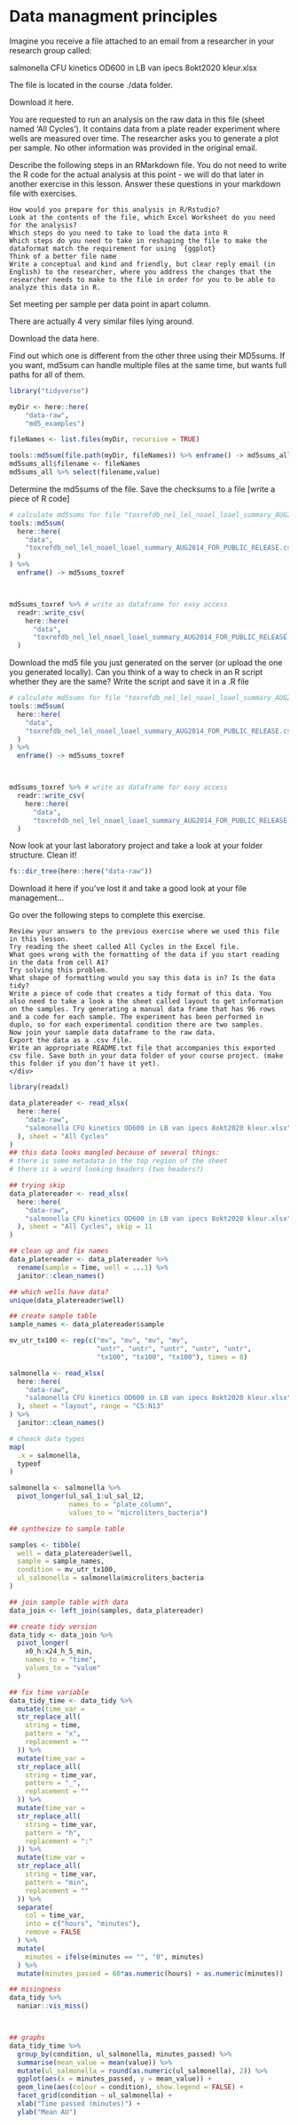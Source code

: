 # Data managment principles


<div class= "gray">

Imagine you receive a file attached to an email from a researcher in your research group called:

salmonella CFU kinetics OD600 in LB van ipecs 8okt2020 kleur.xlsx

The file is located in the course ./data folder.

Download it here.

You are requested to run an analysis on the raw data in this file (sheet named ‘All Cycles’). It contains data from a plate reader experiment where wells are measured over time. The researcher asks you to generate a plot per sample. No other information was provided in the original email.

Describe the following steps in an RMarkdown file. You do not need to write the R code for the actual analysis at this point - we will do that later in another exercise in this lesson. Answer these questions in your markdown file with exercises.

    How would you prepare for this analysis in R/Rstudio?
    Look at the contents of the file, which Excel Worksheet do you need for the analysis?
    Which steps do you need to take to load the data into R
    Which steps do you need to take in reshaping the file to make the dataformat match the requirement for using `{ggplot}
    Think of a better file name
    Write a conceptual and kind and friendly, but clear reply email (in English) to the researcher, where you address the changes that the researcher needs to make to the file in order for you to be able to analyze this data in R.

</div>

Set meeting per sample per data point in apart column. 

<div class= "gray">
There are actually 4 very similar files lying around.

Download the data here.

Find out which one is different from the other three using their MD5sums. If you want, md5sum can handle multiple files at the same time, but wants full paths for all of them.

</div>


```r
library("tidyverse")
```


```r

myDir <- here::here(
    "data-raw",
    "md5_examples")

fileNames <- list.files(myDir, recursive = TRUE)

tools::md5sum(file.path(myDir, fileNames)) %>% enframe() -> md5sums_all
md5sums_all$filename <- fileNames
md5sums_all %>% select(filename,value)
```


<div class= "gray">
Determine the md5sums of the file. Save the checksums to a file [write a piece of R code]
</div>

```r
# calculate md5sums for file "toxrefdb_nel_lel_noael_loael_summary_AUG2014_FOR_PUBLIC_RELEASE.csv"
tools::md5sum(
  here::here(
    "data",
    "toxrefdb_nel_lel_noael_loael_summary_AUG2014_FOR_PUBLIC_RELEASE.csv"
  )
) %>%
  enframe() -> md5sums_toxref



md5sums_toxref %>% # write as dataframe for easy access
  readr::write_csv(
    here::here(
      "data",
      "toxrefdb_nel_lel_noael_loael_summary_AUG2014_FOR_PUBLIC_RELEASE.md5")
  )


```


<div class= "gray">
Download the md5 file you just generated on the server (or upload the one you generated locally). Can you think of a way to check in an R script whether they are the same? Write the script and save it in a .R file
</div>


```r

# calculate md5sums for file "toxrefdb_nel_lel_noael_loael_summary_AUG2014_FOR_PUBLIC_RELEASE.csv"
tools::md5sum(
  here::here(
    "data",
    "toxrefdb_nel_lel_noael_loael_summary_AUG2014_FOR_PUBLIC_RELEASE.csv"
  )
) %>%
  enframe() -> md5sums_toxref



md5sums_toxref %>% # write as dataframe for easy access
  readr::write_csv(
    here::here(
      "data",
      "toxrefdb_nel_lel_noael_loael_summary_AUG2014_FOR_PUBLIC_RELEASE.md5")
  )


```


<div class= "gray">
Now look at your last laboratory project and take a look at your folder structure. Clean it!
</div>

```r
fs::dir_tree(here::here("data-raw"))
```


<div class= "gray">
 Download it here if you’ve lost it and take a good look at your file management…

Go over the following steps to complete this exercise.

    Review your answers to the previous exercise where we used this file in this lesson.
    Try reading the sheet called All Cycles in the Excel file.
    What goes wrong with the formatting of the data if you start reading in the data from cell A1?
    Try solving this problem.
    What shape of formatting would you say this data is in? Is the data tidy?
    Write a piece of code that creates a tidy format of this data. You also need to take a look a the sheet called layout to get information on the samples. Try generating a manual data frame that has 96 rows and a code for each sample. The experiment has been performed in duplo, so for each experimental condition there are two samples.
    Now join your sample data dataframe to the raw data.
    Export the data as a .csv file.
    Write an appropriate README.txt file that accompanies this exported csv file. Save both in your data folder of your course project. (make this folder if you don’t have it yet).
    </div>
    
    
```r
library(readxl)

data_platereader <- read_xlsx(
  here::here(
    "data-raw",
    "salmonella CFU kinetics OD600 in LB van ipecs 8okt2020 kleur.xlsx"
  ), sheet = "All Cycles"
)
## this data looks mangled because of several things: 
# there is some metadata in the top region of the sheet
# there is a weird looking headers (two headers?)

## trying skip
data_platereader <- read_xlsx(
  here::here(
    "data-raw",
    "salmonella CFU kinetics OD600 in LB van ipecs 8okt2020 kleur.xlsx"
  ), sheet = "All Cycles", skip = 11
)

## clean up and fix names
data_platereader <- data_platereader %>%
  rename(sample = Time, well = ...1) %>%
  janitor::clean_names()

## which wells have data?
unique(data_platereader$well)
```
   

```r
## create sample table
sample_names <- data_platereader$sample

mv_utr_tx100 <- rep(c("mv", "mv", "mv", "mv", 
                      "untr", "untr", "untr", "untr", "untr",
                      "tx100", "tx100", "tx100"), times = 8)

salmonella <- read_xlsx(
  here::here(
    "data-raw",
    "salmonella CFU kinetics OD600 in LB van ipecs 8okt2020 kleur.xlsx"
  ), sheet = "layout", range = "C5:N13"
) %>%
  janitor::clean_names() 

# cheack data types
map(
  .x = salmonella,
  typeof
)
```
   

```r
salmonella <- salmonella %>%
  pivot_longer(ul_sal_1:ul_sal_12,
               names_to = "plate_column", 
               values_to = "microliters_bacteria")

## synthesize to sample table

samples <- tibble(
  well = data_platereader$well,  
  sample = sample_names,
  condition = mv_utr_tx100,
  ul_salmonella = salmonella$microliters_bacteria
)

## join sample table with data
data_join <- left_join(samples, data_platereader)

## create tidy version
data_tidy <- data_join %>%
  pivot_longer(
    x0_h:x24_h_5_min,
    names_to = "time",
    values_to = "value"
  )

## fix time variable
data_tidy_time <- data_tidy %>%
  mutate(time_var =
  str_replace_all(
    string = time,
    pattern = "x",
    replacement = ""
  )) %>%
  mutate(time_var =
  str_replace_all(
    string = time_var,
    pattern = "_",
    replacement = ""
  )) %>%
  mutate(time_var =
  str_replace_all(
    string = time_var,
    pattern = "h",
    replacement = ":"
  )) %>%
  mutate(time_var =
  str_replace_all(
    string = time_var,
    pattern = "min",
    replacement = ""
  )) %>%
  separate(
    col = time_var,
    into = c("hours", "minutes"),
    remove = FALSE
  ) %>%
  mutate(
    minutes = ifelse(minutes == "", "0", minutes)
  ) %>%
  mutate(minutes_passed = 60*as.numeric(hours) + as.numeric(minutes))

## misingness
data_tidy %>%
  naniar::vis_miss()




```
    


```r
## graphs
data_tidy_time %>%
  group_by(condition, ul_salmonella, minutes_passed) %>%
  summarise(mean_value = mean(value)) %>%
  mutate(ul_salmonella = round(as.numeric(ul_salmonella), 2)) %>%
  ggplot(aes(x = minutes_passed, y = mean_value)) +
  geom_line(aes(colour = condition), show.legend = FALSE) +
  facet_grid(condition ~ ul_salmonella) +
  xlab("Time passed (minutes)") +
  ylab("Mean AU")
```




